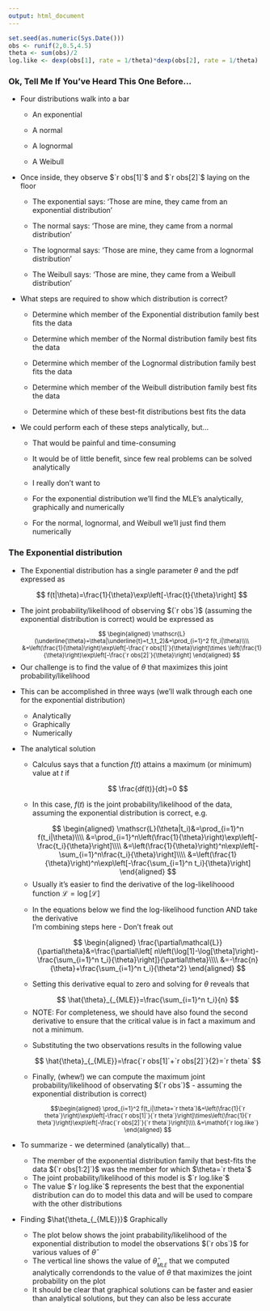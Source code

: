 ---
output: html_document
---

```{r, echo=FALSE}
set.seed(as.numeric(Sys.Date()))
obs <- runif(2,0.5,4.5)
theta <- sum(obs)/2
log.like <- dexp(obs[1], rate = 1/theta)*dexp(obs[2], rate = 1/theta)
```

### Ok, Tell Me If You've Heard This One Before...

- Four distributions walk into a bar

    + <purple>An exponential</purple>

    + <green>A normal</green>

    + <red>A lognormal</red>

    + <blue>A Weibull</blue>

- Once inside, they observe $`r obs[1]`$ and $`r obs[2]`$ laying on the floor

    + The <purple>exponential</purple> says: 'Those are mine, they came from an exponential distribution'

    + The <green>normal</green> says: 'Those are mine, they came from a normal distribution'

    + The <red>lognormal</red> says: 'Those are mine, they came from a lognormal distribution'

    + The <blue>Weibull</blue> says: 'Those are mine, they came from a Weibull distribution'

- What steps are required to show which distribution is correct?

    + Determine which member of the <purple>Exponential</purple> distribution family best fits the data

    + Determine which member of the <green>Normal</green> distribution family best fits the data

    + Determine which member of the <red>Lognormal</red> distribution family best fits the data

    + Determine which member of the <blue>Weibull</blue> distribution family best fits the data

    + Determine which of these best-fit distributions best fits the data   

- We could perform each of these steps analytically, but...

    + That would be painful and time-consuming

    + It would be of little benefit, since few real problems can be solved analytically 

    + <focus>I really don't want to</focus>

    + For the <purple>exponential</purple> distribution we'll find the MLE's  analytically, graphically and numerically 

    + For the <green>normal</green>, <red>lognormal</red>, and <blue>Weibull</blue> we'll just find them numerically 

### The <purple>Exponential</purple> distribution

<ul>

<li>The <purple>Exponential</purple> distribution has a single parameter $\theta$ and the pdf expressed as

$$
f(t|\theta)=\frac{1}{\theta}\exp\left[-\frac{t}{\theta}\right]
$$
</li>

<li>The joint probability/likelihood of observing $(`r obs`)$ (assuming the <purple>exponential</purple> distribution is correct) would be expressed as

<small>
$$
\begin{aligned}
\mathscr{L}(\underline{\theta}=\theta|\underline{t}=t_1,t_2)&=\prod_{i=1}^2 f(t_i|\theta)\\\\
&=\left(\frac{1}{\theta}\right)\exp\left[-\frac{`r obs[1]`}{\theta}\right]\times \left(\frac{1}{\theta}\right)\exp\left[-\frac{`r obs[2]`}{\theta}\right]
\end{aligned}
$$
</small>
</li>
    
<li>
<focus>Our challenge</focus> is to find the value of $\theta$ that maximizes this joint probability/likelihood
</li>

<li>
This can be accomplished in three ways (we'll walk through each one for the <purple>exponential</purple> distribution)

<ul>
<li>Analytically</li>
<li>Graphically</li>
<li> Numerically</li>
</ul>

</li>

<li>
<focus>The analytical solution</focus>

<ul>
<li> Calculus says that a function $f(t)$ attains a maximum (or minimum) value at $t$ if

$$
\frac{df(t)}{dt}=0
$$
</li>

<li>In this case, $f(t)$ is the joint probability/likelihood of the data, assuming the <purple>exponential</purple> distribution is correct, e.g.
    
$$
\begin{aligned}
\mathscr{L}(\theta|t_i)&=\prod_{i=1}^n f(t_i|\theta)\\\\
&=\prod_{i=1}^n\left(\frac{1}{\theta}\right)\exp\left[-\frac{t_i}{\theta}\right]\\\\
&=\left(\frac{1}{\theta}\right)^n\exp\left[-\sum_{i=1}^n\frac{t_i}{\theta}\right]\\\\
&=\left(\frac{1}{\theta}\right)^n\exp\left[-\frac{\sum_{i=1}^n t_i}{\theta}\right]
\end{aligned}
$$
</li>

<li>
Usually it's easier to find the derivative of the log-likelihoood function $\mathcal{L}=\log[\mathscr{L}]$
</li>

<li>
In the equations below we find the log-likelihood function AND take the derivative<br><focus>I'm combining steps here - Don't freak out</focus>
    
$$
\begin{aligned}
\frac{\partial\mathcal{L}}{\partial\theta}&=\frac{\partial\left[ n\left(\log[1]-\log[\theta]\right)-\frac{\sum_{i=1}^n t_i}{\theta}\right]}{\partial\theta}\\\\
&=-\frac{n}{\theta}+\frac{\sum_{i=1}^n t_i}{\theta^2}
\end{aligned}
$$
</li>

<li> 
Setting this derivative equal to zero and solving for $\theta$ reveals that

$$
\hat{\theta}_{_{MLE}}=\frac{\sum_{i=1}^n t_i}{n}
$$
</li>

<li>
<focus>NOTE:</focus> For completeness, we should have also found the second derivative to ensure that the critical value is in fact a maximum and not a minimum.
</li>

<li>
Substituting the two observations results in the following value

$$
\hat{\theta}_{_{MLE}}=\frac{`r obs[1]`+`r obs[2]`}{2}=`r theta`
$$
</li>

<li>
Finally, (<red>whew!</red>) we can compute the maximum joint probability/likelihood of observating $(`r obs`)$ - assuming the exponential distribution is correct)

<small>
$$\begin{aligned}
\prod_{i=1}^2 f(t_i|\theta=`r theta`)&=\left(\frac{1}{`r theta`}\right)\exp\left[-\frac{`r obs[1]`}{`r theta`}\right]\times\left(\frac{1}{`r theta`}\right)\exp\left[-\frac{`r obs[2]`}{`r theta`}\right]\\\\
&=\mathbf{`r log.like`}
\end{aligned}
$$
</small>
</li>
</ul>
</li>

<li>
To summarize - we determined (<red>analytically</red>) that...

<ul>

<li>
The member of the exponential distribution family that best-fits the data $(`r obs[1:2]`)$ was the member for which $\theta=`r theta`$
</li>

<li>
The joint probability/likelihood of this model is $`r log.like`$ 
</li>

<li>
The value $`r log.like`$ represents the best that the exponential distribution can do to model this data and will be used to compare with the other distributions
</li>
</ul>

<li>
<focus>Finding $\hat{\theta_{_{MLE}}}$ Graphically</focus>

<ul>

<li>
The plot below shows the joint prabability/likelihood of the <purple>exponential</purple> distribution to model the observations $(`r obs`)$ for various values of $\hat{\theta}$
</li>

<li>
The vertical line shows the value of $\hat{\theta}_{_{MLE}}$ that we computed analytically correndonds to the value of $\theta$ that maximizes the joint probability on the plot
</li>

<li>
It should be clear that graphical solutions can be faster and easier than analytical solutions, but they can also be less accurate
</li>
</ul>
</ul>